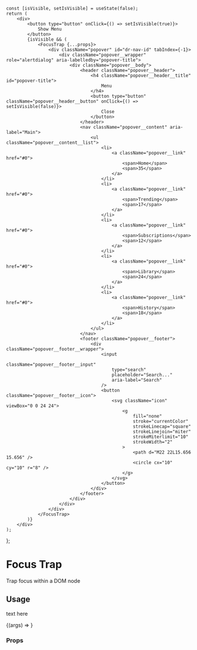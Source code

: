 
<Meta title="Components/Focus Trap" component={FocusTrap} />

<style>{`
	.popover {
		font-family: sans-serif;
		position: fixed;
		z-index: 15;
		width: 100%;
		max-width: 25rem;
		height: 100%;
		top: 0;
		right: 0;
		visibility: visible;
	}

	.popover__wrapper {
		position: absolute;
		width: 100%;
		height: 100%;
		top: 0;
		right: 0;
		background-color: white;
		box-shadow: 0 0.9px 1.5px rgba(0, 0, 0, 0.03),
                  0 3.1px 5.5px rgba(0, 0, 0, 0.08),
                  0 14px 25px rgba(0, 0, 0, 0.12);
	}

	.popover__body {
		margin: 0;
		padding: 0;
		border: 0;
		display: flex;
		flex-direction: column;
		height: 100%;
		overflow-y: auto;
		overflow-x: hidden;
		overscroll-behavior: contain;
	}

	.popover__header {
		width: 100%;
		height: 4.5rem;
		display: flex;
		flex-direction: row;
		justify-content: flex-start;
		align-items: center;
	}

	.popover__header__title {
		width: 100%;
		color: #1c1c21;
		line-height: 1.2;
		font-size: 1.2rem;
		font-weight: 700;
		padding: 0 2rem;
		margin: 0;
	}

	.popover__header__button {
		margin-right: 2rem;
	}

	.popover__content {
		padding: 2rem;
	}

	.popover__content__list {
		margin: 0;
		padding: 0;
		list-style-type: none;
	}

	.popover__content__list li {
		width: 100%;
		height: 2rem;
		display: flex;
		flex-direction: row;
		justify-content: flex-start;
		align-items: center;
	}

	.popover__link {
		width: 100%;
		height: 100%;
		display: flex;
		flex-direction: row;
		justify-content: space-between;
		align-items: center;
		color: #1c1c21;
		text-decoration: none;
		font-size: 1.125rem;
	}

	.popover__link:hover,
	.popover__link:focus {
		width: 100%;
		text-decoration: underline;
	}

	.popover__link:focus {
		outline: 1px solid tomato;
		outline-offset: 2px;
	}

	.popover__footer {
		margin-top: calc(100% + 4.5rem);
		height: 4.5rem;
		width: 100%;
	}

	.popover__footer__wrapper {
		padding: 2rem;
		position: relative;
		display: flex;
		flex-direction: row;
		justify-content: center;
		align-items: center;
	}

	.popover__footer__input {
		margin: 0;
		color: inherit;
		appearance: none;
		font-size: 1em;
		padding-top: 0.5em;
		padding-bottom: 0.5em;
		padding-left: 0.75em;
		padding-right: 2.5rem;
		border-radius: 0.25em;
		line-height: 1.2;
		background-color: white;
		border: 2px solid #d3d3d4;
		transition: 0.2s;
		width: 100%;
		height: 2.5rem;
	}

	.popover__footer__icon {
		background-color: transparent;
		padding: 0;
		border: 0;
		border-radius: 0;
		color: inherit;
		line-height: inherit;
		appearance: none;
		position: absolute;
		right: 2.5rem;
		display: flex;
		justify-content: center;
		align-items: center;
		width: 2.5rem;
		height: 2.5rem;
	}

	.popover__footer__icon .icon {
		fill: currentColor;
		line-height: 1;
		flex-shrink: 0;
		max-width: initial;
		display: block;
		width: 1.5rem;
		height: 1.5rem;
		margin-left: auto;
		margin-right: auto;
		color: #79797c;
		transition: .2s;
	}
`}</style>

	const [isVisible, setIsVisible] = useState(false);
	return (
		<div>
			<button type="button" onClick={() => setIsVisible(true)}>
				Show Menu
			</button>
			{isVisible && (
				<FocusTrap {...props}>
					<div className="popover" id="dr-nav-id" tabIndex={-1}>
						<div className="popover__wrapper" role="alertdialog" aria-labelledby="popover-title">
							<div className="popover__body">
								<header className="popover__header">
									<h4 className="popover__header__title" id="popover-title">
										Menu
									</h4>
									<button type="button" className="popover__header__button" onClick={() => setIsVisible(false)}>
										Close
									</button>
								</header>
								<nav className="popover__content" aria-label="Main">
									<ul className="popover__content__list">
										<li>
											<a className="popover__link" href="#0">
												<span>Home</span>
												<span>35</span>
											</a>
										</li>
										<li>
											<a className="popover__link" href="#0">
												<span>Trending</span>
												<span>17</span>
											</a>
										</li>
										<li>
											<a className="popover__link" href="#0">
												<span>Subscriptions</span>
												<span>12</span>
											</a>
										</li>
										<li>
											<a className="popover__link" href="#0">
												<span>Library</span>
												<span>24</span>
											</a>
										</li>
										<li>
											<a className="popover__link" href="#0">
												<span>History</span>
												<span>18</span>
											</a>
										</li>
									</ul>
								</nav>
								<footer className="popover__footer">
									<div className="popover__footer__wrapper">
										<input
											className="popover__footer__input"
											type="search"
											placeholder="Search..."
											aria-label="Search"
										/>
										<button className="popover__footer__icon">
											<svg className="icon" viewBox="0 0 24 24">
												<g
													fill="none"
													stroke="currentColor"
													strokeLinecap="square"
													strokeLinejoin="miter"
													strokeMiterlimit="10"
													strokeWidth="2"
												>
													<path d="M22 22L15.656 15.656" />
													<circle cx="10" cy="10" r="8" />
												</g>
											</svg>
										</button>
									</div>
								</footer>
							</div>
						</div>
					</div>
				</FocusTrap>
			)}
		</div>
	);
};

# Focus Trap

<Subtitle>Trap focus within a DOM node</Subtitle>

## Usage

text here

<Canvas>
	<Story
		name="Focus Trap"
		args={{
			contain: true,
			autoFocus: true,
			restoreFocus: true,
		}}
	>
		{(args) => <Demo {...args} />}
	</Story>
</Canvas>

### Props

<ArgsTable story="Focus Trap" />
